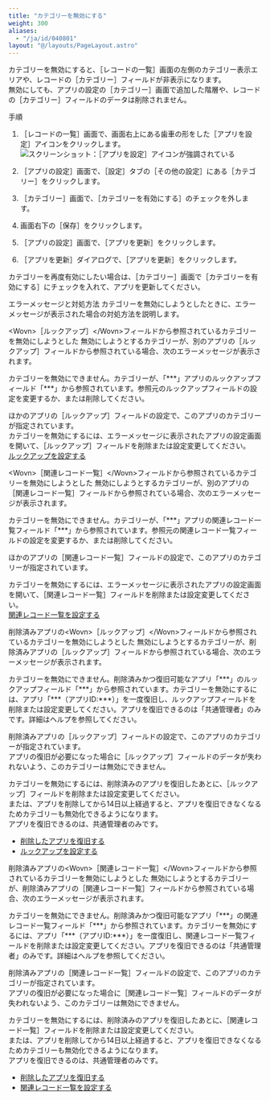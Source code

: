```yaml
---
title: "カテゴリーを無効にする"
weight: 300
aliases:
  - "/ja/id/040801"
layout: "@/layouts/PageLayout.astro"
---
```




カテゴリーを無効にすると、<Wovn>［レコードの一覧］</Wovn>画面の左側のカテゴリー表示エリアや、レコードの<Wovn>［カテゴリー］</Wovn>フィールドが非表示になります。  
無効にしても、アプリの設定の<Wovn>［カテゴリー］</Wovn>画面で追加した階層や、レコードの<Wovn>［カテゴリー］</Wovn>フィールドのデータは削除されません。

<Heading id="category_disable_category_10">手順</Heading>
1. <Wovn>［レコードの一覧］</Wovn>画面で、画面右上にある歯車の形をした<Wovn>［アプリを設定］</Wovn>アイコンをクリックします。  
   <Img src="/k/kintone/img/settings_new_icon.png" alt="スクリーンショット：［アプリを設定］アイコンが強調されている" />

1. <Wovn>［アプリの設定］</Wovn>画面で、<Wovn>［設定］</Wovn>タブの<Wovn>［その他の設定］</Wovn>にある<Wovn>［カテゴリー］</Wovn>をクリックします。

1. <Wovn>［カテゴリー］</Wovn>画面で、<Wovn>［カテゴリーを有効にする］</Wovn>のチェックを外します。

1. 画面右下の<Wovn>［保存］</Wovn>をクリックします。

1. <Wovn>［アプリの設定］</Wovn>画面で、<Wovn>［アプリを更新］</Wovn>をクリックします。

1. <Wovn>［アプリを更新］</Wovn>ダイアログで、<Wovn>［アプリを更新］</Wovn>をクリックします。

カテゴリーを再度有効にしたい場合は、<Wovn>［カテゴリー］</Wovn>画面で<Wovn>［カテゴリーを有効にする］</Wovn>にチェックを入れて、アプリを更新してください。

<Heading id="category_disable_category_20">エラーメッセージと対処方法</Heading>
カテゴリーを無効にしようとしたときに、エラーメッセージが表示された場合の対処方法を説明します。

<Heading level={3} id="category_disable_category_2010">&lt;Wovn&gt;［ルックアップ］&lt;/Wovn&gt;フィールドから参照されているカテゴリーを無効にしようとした</Heading>
無効にしようとするカテゴリーが、別のアプリの<Wovn>［ルックアップ］</Wovn>フィールドから参照されている場合、次のエラーメッセージが表示されます。

<Graynote>

カテゴリーを無効にできません。カテゴリーが、「\*\*\*」アプリのルックアップフィールド「\*\*\*」から参照されています。参照元のルックアップフィールドの設定を変更するか、または削除してください。


</Graynote>

ほかのアプリの<Wovn>［ルックアップ］</Wovn>フィールドの設定で、このアプリのカテゴリーが指定されています。  
カテゴリーを無効にするには、エラーメッセージに表示されたアプリの設定画面を開いて、<Wovn>［ルックアップ］</Wovn>フィールドを削除または設定変更してください。  
[ルックアップを設定する](/k/ja/id/040547.html)

<Heading level={3} id="category_disable_category_2020">&lt;Wovn&gt;［関連レコード一覧］&lt;/Wovn&gt;フィールドから参照されているカテゴリーを無効にしようとした</Heading>
無効にしようとするカテゴリーが、別のアプリの<Wovn>［関連レコード一覧］</Wovn>フィールドから参照されている場合、次のエラーメッセージが表示されます。

<Graynote>

カテゴリーを無効にできません。カテゴリーが、「\*\*\*」アプリの関連レコード一覧フィールド「\*\*\*」から参照されています。参照元の関連レコード一覧フィールドの設定を変更するか、または削除してください。


</Graynote>

ほかのアプリの<Wovn>［関連レコード一覧］</Wovn>フィールドの設定で、このアプリのカテゴリーが指定されています。

カテゴリーを無効にするには、エラーメッセージに表示されたアプリの設定画面を開いて、<Wovn>［関連レコード一覧］</Wovn>フィールドを削除または設定変更してください。<Wovn></Wovn>  
[関連レコード一覧を設定する](/k/ja/id/040552.html)

<Heading level={3} id="category_disable_category_2030">削除済みアプリの&lt;Wovn&gt;［ルックアップ］&lt;/Wovn&gt;フィールドから参照されているカテゴリーを無効にしようとした</Heading>
無効にしようとするカテゴリーが、削除済みアプリの<Wovn>［ルックアップ］</Wovn>フィールドから参照されている場合、次のエラーメッセージが表示されます。

<Graynote>

カテゴリーを無効にできません。削除済みかつ復旧可能なアプリ「\*\*\*」のルックアップフィールド「\*\*\*」から参照されています。カテゴリーを無効にするには、アプリ「\*\*\*（アプリID:\*\*\*）」を一度復旧し、ルックアップフィールドを削除または設定変更してください。アプリを復旧できるのは「<Slash />共通管理者」のみです。詳細はヘルプを参照してください。


</Graynote>

削除済みアプリの<Wovn>［ルックアップ］</Wovn>フィールドの設定で、このアプリのカテゴリーが指定されています。  
アプリの復旧が必要になった場合に<Wovn>［ルックアップ］</Wovn>フィールドのデータが失われないよう、このカテゴリーは無効にできません。

カテゴリーを無効にするには、削除済みのアプリを復旧したあとに、<Wovn>［ルックアップ］</Wovn>フィールドを削除または設定変更してください。  
または、アプリを削除してから14日以上経過すると、アプリを復旧できなくなるためカテゴリーも無効化できるようになります。  
アプリを復旧できるのは、<Slash />共通管理者のみです。

* [削除したアプリを復旧する](/k/ja/id/04016.html)
* [ルックアップを設定する](/k/ja/id/040547.html)

<Heading level={3} id="category_disable_category_101040">削除済みアプリの&lt;Wovn&gt;［関連レコード一覧］&lt;/Wovn&gt;フィールドから参照されているカテゴリーを無効にしようとした</Heading>
無効にしようとするカテゴリーが、削除済みアプリの<Wovn>［関連レコード一覧］</Wovn>フィールドから参照されている場合、次のエラーメッセージが表示されます。

<Graynote>

カテゴリーを無効にできません。削除済みかつ復旧可能なアプリ「\*\*\*」の関連レコード一覧フィールド「\*\*\*」から参照されています。カテゴリーを無効にするには、アプリ「\*\*\*（アプリID:\*\*\*）」を一度復旧し、関連レコード一覧フィールドを削除または設定変更してください。アプリを復旧できるのは「<Slash />共通管理者」のみです。詳細はヘルプを参照してください。


</Graynote>

削除済みアプリの<Wovn>［関連レコード一覧］</Wovn>フィールドの設定で、このアプリのカテゴリーが指定されています。  
アプリの復旧が必要になった場合に<Wovn>［関連レコード一覧］</Wovn>フィールドのデータが失われないよう、このカテゴリーは無効にできません。

カテゴリーを無効にするには、削除済みのアプリを復旧したあとに、<Wovn>［関連レコード一覧］</Wovn>フィールドを削除または設定変更してください。  
または、アプリを削除してから14日以上経過すると、アプリを復旧できなくなるためカテゴリーも無効化できるようになります。  
アプリを復旧できるのは、<Slash />共通管理者のみです。

* [削除したアプリを復旧する](/k/ja/id/04016.html)
* [関連レコード一覧を設定する](/k/ja/id/040552.html)
